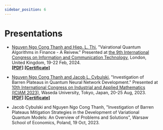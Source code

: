```yaml
---
sidebar_position: 6
---
```


# Presentations

- [Nguyen Ngo Cong Thanh and Hiep. L. Thi](./projects#Applications-of-Quantum-Algorithms-in-Finance), "Vairational Quantum Algorithms in Finance - A Reivew." Presented at [the 9th International Congress on Information and Communication Technology](https://sched.co/1aGRv), London, United Kingdom, 19-22 Feb, 2024.<br/>
[**[PDF]**](../static/documents/ICICT2024/Slides.pdf) 
[**[Certificate]**](../static/documents/ICICT2024/Certificate_presentation.pdf)

- [Nguyen Ngo Cong Thanh and Jacob L. Cybulski](./projects.mdx#The-Impact-of-Barren-Plateaus-Mitigation-Strategy-on-the-Quantum-Neural-Network-Capacity-to-Learn), "Investigation of Barren Plateaus in Quantum Neural Network Development." Presented at [10th International Congress on Industrial and Applied Mathematics (ICIAM 2023)](https://iciam2023.org/accepted_ps#13568_Investigation_of_Barren_Plateaus_in_Quantum_Neural_Network_Development), Waseda University, Tokyo, Japan, 20-25 Aug, 2023.<br/>
[**[PDF]**](../static/documents/ICIAM2023/Research_Poster_ICIAM_2023.pdf)
[**[Certificate]**](../static/documents/ICIAM2023/Certificate_presentation.pdf)

- Jacob Cybulski and Nguyen Ngo Cong Thanh, "Investigation of Barren Plateaus Mitigation Strategies in the Development of Variational Quantum Models: An Overview of Problems and Solutions", Warsaw School of Economics, Poland, 19 Oct, 2023.